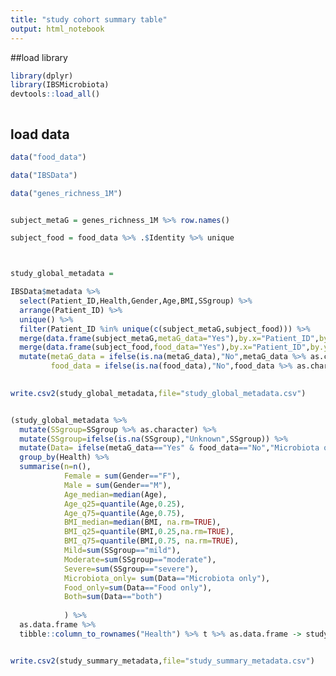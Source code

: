 ```yaml
---
title: "study cohort summary table"
output: html_notebook
---
```



##load library
```r

library(dplyr)
library(IBSMicrobiota)
devtools::load_all()



```

## load data
```r

data("food_data")

data("IBSData")

data("genes_richness_1M")


subject_metaG = genes_richness_1M %>% row.names()

subject_food = food_data %>% .$Identity %>% unique




```





```r

study_global_metadata = 

IBSData$metadata %>%
  select(Patient_ID,Health,Gender,Age,BMI,SSgroup) %>%
  arrange(Patient_ID) %>%
  unique() %>%
  filter(Patient_ID %in% unique(c(subject_metaG,subject_food))) %>%
  merge(data.frame(subject_metaG,metaG_data="Yes"),by.x="Patient_ID",by.y="subject_metaG", all.x = TRUE) %>%
  merge(data.frame(subject_food,food_data="Yes"),by.x="Patient_ID",by.y="subject_food", all.x = TRUE) %>%
  mutate(metaG_data = ifelse(is.na(metaG_data),"No",metaG_data %>% as.character),
         food_data = ifelse(is.na(food_data),"No",food_data %>% as.character))
           

write.csv2(study_global_metadata,file="study_global_metadata.csv")



```



```r

(study_global_metadata %>%
  mutate(SSgroup=SSgroup %>% as.character) %>%
  mutate(SSgroup=ifelse(is.na(SSgroup),"Unknown",SSgroup)) %>%
  mutate(Data= ifelse(metaG_data=="Yes" & food_data=="No","Microbiota only",ifelse(metaG_data=="No" & food_data=="Yes","Food only", "both") )) %>%
  group_by(Health) %>%
  summarise(n=n(),
            Female = sum(Gender=="F"),
            Male = sum(Gender=="M"),
            Age_median=median(Age),
            Age_q25=quantile(Age,0.25),
            Age_q75=quantile(Age,0.75),
            BMI_median=median(BMI, na.rm=TRUE),
            BMI_q25=quantile(BMI,0.25,na.rm=TRUE),
            BMI_q75=quantile(BMI,0.75, na.rm=TRUE),
            Mild=sum(SSgroup=="mild"),
            Moderate=sum(SSgroup=="moderate"),
            Severe=sum(SSgroup=="severe"),
            Microbiota_only= sum(Data=="Microbiota only"),
            Food_only=sum(Data=="Food only"),
            Both=sum(Data=="both")
            
            ) %>% 
  as.data.frame %>%
  tibble::column_to_rownames("Health") %>% t %>% as.data.frame -> study_summary_metadata)


write.csv2(study_summary_metadata,file="study_summary_metadata.csv")

```

